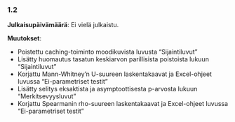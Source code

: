 ### 1.2

**Julkaisupäivämäärä**: Ei vielä julkaistu.

**Muutokset**:

-   Poistettu caching-toiminto moodikuvista luvusta "Sijaintiluvut"
-   Lisätty huomautus tasatun keskiarvon parillisista poistoista lukuun "Sijaintiluvut"
-   Korjattu Mann-Whitney'n U-suureen laskentakaavat ja Excel-ohjeet luvussa "Ei-parametriset testit"
-   Lisätty selitys eksaktista ja asymptoottisesta p-arvosta lukuun "Merkitsevyysluvut"
-   Korjattu Spearmanin rho-suureen laskentakaavat ja Excel-ohjeet luvussa "Ei-parametriset testit"
